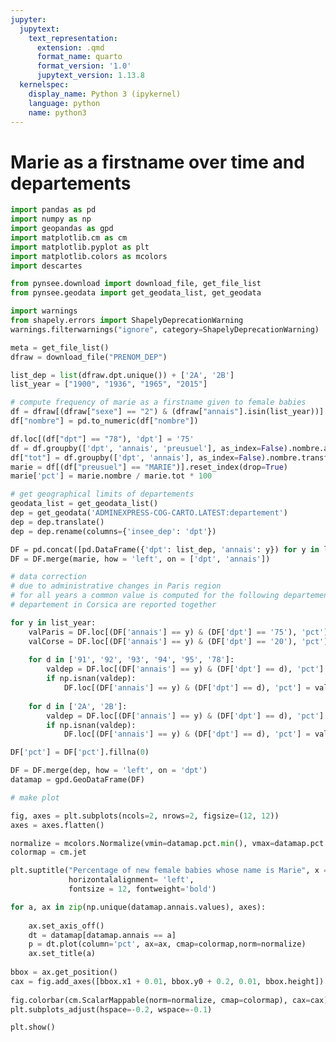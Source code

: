 ```yaml
---
jupyter:
  jupytext:
    text_representation:
      extension: .qmd
      format_name: quarto
      format_version: '1.0'
      jupytext_version: 1.13.8
  kernelspec:
    display_name: Python 3 (ipykernel)
    language: python
    name: python3
---
```


# Marie as a firstname over time and departements

```python
import pandas as pd
import numpy as np
import geopandas as gpd
import matplotlib.cm as cm
import matplotlib.pyplot as plt
import matplotlib.colors as mcolors
import descartes

from pynsee.download import download_file, get_file_list
from pynsee.geodata import get_geodata_list, get_geodata
```

```python
import warnings
from shapely.errors import ShapelyDeprecationWarning
warnings.filterwarnings("ignore", category=ShapelyDeprecationWarning)
```

```python
meta = get_file_list()
dfraw = download_file("PRENOM_DEP")
```

```python
list_dep = list(dfraw.dpt.unique()) + ['2A', '2B']
list_year = ["1900", "1936", "1965", "2015"]
```

```python
# compute frequency of marie as a firstname given to female babies
df = dfraw[(dfraw["sexe"] == "2") & (dfraw["annais"].isin(list_year))].reset_index(drop=True)
df["nombre"] = pd.to_numeric(df["nombre"])

df.loc[(df["dpt"] == "78"), 'dpt'] = '75'
df = df.groupby(['dpt', 'annais', 'preusuel'], as_index=False).nombre.agg('sum')
df["tot"] = df.groupby(['dpt', 'annais'], as_index=False).nombre.transform('sum')
marie = df[(df["preusuel"] == "MARIE")].reset_index(drop=True)
marie['pct'] = marie.nombre / marie.tot * 100
```

```python
# get geographical limits of departements
geodata_list = get_geodata_list()
dep = get_geodata('ADMINEXPRESS-COG-CARTO.LATEST:departement')
dep = dep.translate()
dep = dep.rename(columns={'insee_dep': 'dpt'})
```

```python
DF = pd.concat([pd.DataFrame({'dpt': list_dep, 'annais': y}) for y in list_year])
DF = DF.merge(marie, how = 'left', on = ['dpt', 'annais'])
```

```python
# data correction
# due to administrative changes in Paris region
# for all years a common value is computed for the following departement : '75', '91', '92', '93', '94', '95', '78'
# departement in Corsica are reported together

for y in list_year:
    valParis = DF.loc[(DF['annais'] == y) & (DF['dpt'] == '75'), 'pct'].values
    valCorse = DF.loc[(DF['annais'] == y) & (DF['dpt'] == '20'), 'pct'].values
    
    for d in ['91', '92', '93', '94', '95', '78']:
        valdep = DF.loc[(DF['annais'] == y) & (DF['dpt'] == d), 'pct'].values
        if np.isnan(valdep):
            DF.loc[(DF['annais'] == y) & (DF['dpt'] == d), 'pct'] = valParis
            
    for d in ['2A', '2B']:
        valdep = DF.loc[(DF['annais'] == y) & (DF['dpt'] == d), 'pct'].values
        if np.isnan(valdep):
            DF.loc[(DF['annais'] == y) & (DF['dpt'] == d), 'pct'] = valCorse

DF['pct'] = DF['pct'].fillna(0)
```

```python
DF = DF.merge(dep, how = 'left', on = 'dpt')
datamap = gpd.GeoDataFrame(DF)
```

```python
# make plot

fig, axes = plt.subplots(ncols=2, nrows=2, figsize=(12, 12))
axes = axes.flatten()

normalize = mcolors.Normalize(vmin=datamap.pct.min(), vmax=datamap.pct.max())
colormap = cm.jet

plt.suptitle("Percentage of new female babies whose name is Marie", x = 0.3, y = 0.9,
             horizontalalignment= 'left',
             fontsize = 12, fontweight='bold')

for a, ax in zip(np.unique(datamap.annais.values), axes):
    
    ax.set_axis_off()
    dt = datamap[datamap.annais == a]
    p = dt.plot(column='pct', ax=ax, cmap=colormap,norm=normalize)
    ax.set_title(a)
    
bbox = ax.get_position() 
cax = fig.add_axes([bbox.x1 + 0.01, bbox.y0 + 0.2, 0.01, bbox.height])
    
fig.colorbar(cm.ScalarMappable(norm=normalize, cmap=colormap), cax=cax)
plt.subplots_adjust(hspace=-0.2, wspace=-0.1)

plt.show()
```
